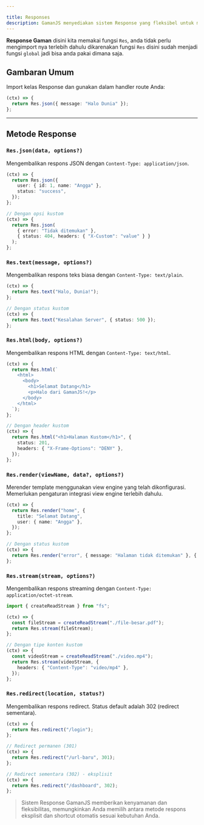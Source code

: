 ```yaml
---

title: Responses
description: GamanJS menyediakan sistem Response yang fleksibel untuk menangani respons HTTP. Anda dapat mengembalikan respons menggunakan kelas `Res` atau shortcut praktis yang secara otomatis menentukan tipe respons.
---
```


**Response Gaman** disini kita memakai fungsi `Res`, anda tidak perlu mengimport nya terlebih dahulu dikarenakan fungsi `Res` disini sudah menjadi fungsi `global` jadi bisa anda pakai dimana saja.

## Gambaran Umum

Import kelas Response dan gunakan dalam handler route Anda:

```ts
(ctx) => {
  return Res.json({ message: "Halo Dunia" });
};
```

---

## Metode Response

### `Res.json(data, options?)`

Mengembalikan respons JSON dengan `Content-Type: application/json`.

```ts
(ctx) => {
  return Res.json({
    user: { id: 1, name: "Angga" },
    status: "success",
  });
};

// Dengan opsi kustom
(ctx) => {
  return Res.json(
    { error: "Tidak ditemukan" },
    { status: 404, headers: { "X-Custom": "value" } }
  );
};
```

### `Res.text(message, options?)`

Mengembalikan respons teks biasa dengan `Content-Type: text/plain`.

```ts
(ctx) => {
  return Res.text("Halo, Dunia!");
};

// Dengan status kustom
(ctx) => {
  return Res.text("Kesalahan Server", { status: 500 });
};
```

### `Res.html(body, options?)`

Mengembalikan respons HTML dengan `Content-Type: text/html`.

```ts
(ctx) => {
  return Res.html(`
    <html>
      <body>
        <h1>Selamat Datang</h1>
        <p>Halo dari GamanJS!</p>
      </body>
    </html>
  `);
};

// Dengan header kustom
(ctx) => {
  return Res.html("<h1>Halaman Kustom</h1>", {
    status: 201,
    headers: { "X-Frame-Options": "DENY" },
  });
};
```

### `Res.render(viewName, data?, options?)`

Merender template menggunakan view engine yang telah dikonfigurasi. Memerlukan pengaturan integrasi view engine terlebih dahulu.

```ts
(ctx) => {
  return Res.render("home", {
    title: "Selamat Datang",
    user: { name: "Angga" },
  });
};

// Dengan status kustom
(ctx) => {
  return Res.render("error", { message: "Halaman tidak ditemukan" }, { status: 404 });
};
```

### `Res.stream(stream, options?)`

Mengembalikan respons streaming dengan `Content-Type: application/octet-stream`.

```ts
import { createReadStream } from "fs";

(ctx) => {
  const fileStream = createReadStream("./file-besar.pdf");
  return Res.stream(fileStream);
};

// Dengan tipe konten kustom
(ctx) => {
  const videoStream = createReadStream("./video.mp4");
  return Res.stream(videoStream, {
    headers: { "Content-Type": "video/mp4" },
  });
};
```

### `Res.redirect(location, status?)`

Mengembalikan respons redirect. Status default adalah 302 (redirect sementara).

```ts
(ctx) => {
  return Res.redirect("/login");
};

// Redirect permanen (301)
(ctx) => {
  return Res.redirect("/url-baru", 301);
};

// Redirect sementara (302) - eksplisit
(ctx) => {
  return Res.redirect("/dashboard", 302);
};
```

> Sistem Response GamanJS memberikan kenyamanan dan fleksibilitas, memungkinkan Anda memilih antara metode respons eksplisit dan shortcut otomatis sesuai kebutuhan Anda.

